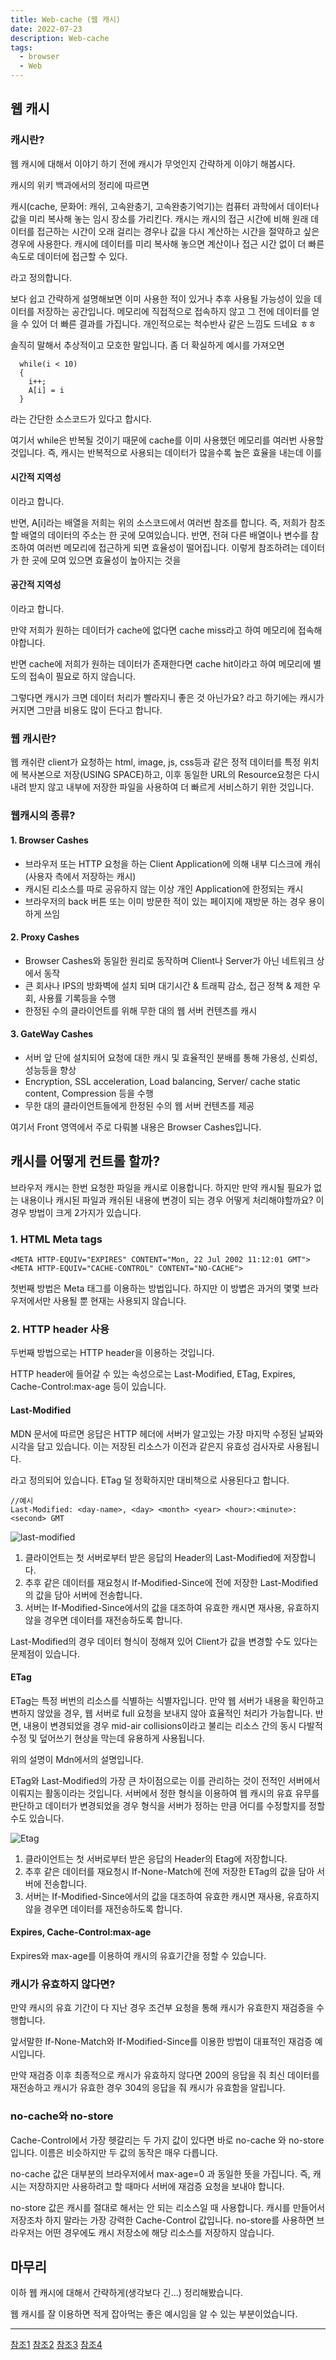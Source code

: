 ```yaml
---
title: Web-cache (웹 캐시)
date: 2022-07-23
description: Web-cache
tags:
  - browser
  - Web
---
```

## 웹 캐시

### 캐시란?

웹 캐시에 대해서 이야기 하기 전에 캐시가 무엇인지 간략하게 이야기 해봅시다.

캐시의 위키 백과에서의 정리에 따르면 

캐시(cache, 문화어: 캐쉬, 고속완충기, 고속완충기억기)는 컴퓨터 과학에서 데이터나 값을 미리 복사해 놓는 임시 장소를 가리킨다. 캐시는 캐시의 접근 시간에 비해 원래 데이터를 접근하는 시간이 오래 걸리는 경우나 값을 다시 계산하는 시간을 절약하고 싶은 경우에 사용한다. 캐시에 데이터를 미리 복사해 놓으면 계산이나 접근 시간 없이 더 빠른 속도로 데이터에 접근할 수 있다.

라고 정의합니다.

보다 쉽고 간략하게 설명해보면 이미 사용한 적이 있거나 추후 사용될 가능성이 있을 데이터를 저장하는 공간입니다.
메모리에 직접적으로 접속하지 않고 그 전에 데이터를 얻을 수 있어 더 빠른 결과를 가집니다.
개인적으로는 척수반사 같은 느낌도 드네요 ㅎㅎ

솔직히 말해서 추상적이고 모호한 말입니다. 좀 더 확실하게 예시를 가져오면

```
  while(i < 10)
  {
    i++;
    A[i] = i
  }
```

라는 간단한 소스코드가 있다고 합시다.

여기서 while은 반복될 것이기 때문에 cache를 이미 사용했던 메모리를 여러번 사용할 것입니다.
즉, 캐시는 반복적으로 사용되는 데이터가 많을수록 높은 효율을 내는데 이를

#### 시간적 지역성

이라고 합니다.

반면, A[i]라는 배열을 저희는 위의 소스코드에서 여러번 참조를 합니다. 즉,
저희가 참조할 배열의 데이터의 주소는 한 곳에 모여있습니다. 반면, 전혀 다른 배열이나 변수를 참조하여
여러번 메모리에 접근하게 되면 효율성이 떨어집니다.
이렇게 참조하려는 데이터가 한 곳에 모여 있으면 효율성이 높아지는 것을

#### 공간적 지역성

이라고 합니다.


만약 저희가 원하는 데이터가 cache에 없다면 cache miss라고 하여 메모리에 접속해야합니다.

반면 cache에 저희가 원하는 데이터가 존재한다면 cache hit이라고 하여 메모리에 별도의 접속이 필요로 하지 않습니다.

그렇다면 캐시가 크면 데이터 처리가 빨라지니 좋은 것 아닌가요? 라고 하기에는 캐시가 커지면 그만큼 비용도 많이 든다고 합니다.

### 웹 캐시란?

웹 캐쉬란 client가 요청하는 html, image, js, css등과 같은 정적 데이터를
특정 위치에 복사본으로 저장(USING SPACE)하고, 이후 동일한
URL의 Resource요청은 다시 내려 받지 않고 내부에 저장한 파일을 사용하여
더 빠르게 서비스하기 위한 것입니다.

### 웹캐시의 종류?

#### 1. Browser Cashes

+ 브라우저 또는 HTTP 요청을 하는 Client Application에 의해 내부 디스크에 캐쉬(사용자 측에서 저장하는 캐시)
+ 캐시된 리소스를 따로 공유하지 않는 이상 개인 Application에 한정되는 캐시
+ 브라우저의 back 버튼 또는 이미 방문한 적이 있는 페이지에 재방문 하는 경우 용이하게 쓰임

#### 2. Proxy Cashes

+ Browser Cashes와 동일한 원리로 동작하며 Client나 Server가 아닌 네트워크 상에서 동작
+ 큰 회사나 IPS의 방화벽에 설치 되며 대기시간 & 트래픽 감소, 접근 정책 & 제한 우회, 사용률 기록등을 수행
+ 한정된 수의 클라이언트를 위해 무한 대의 웹 서버 컨텐츠를 캐시

#### 3. GateWay Cashes

+ 서버 앞 단에 설치되어 요청에 대한 캐시 및 효율적인 분배를 통해 가용성, 신뢰성, 성능등을 향상
+ Encryption, SSL acceleration, Load balancing, Server/ cache static content, Compression 등을 수행
+ 무한 대의 클라이언트들에게 한정된 수의 웹 서버 컨텐츠를 제공

여기서 Front 영역에서 주로 다뤄볼 내용은 Browser Cashes입니다.

## 캐시를 어떻게 컨트롤 할까?

브라우저 캐시는 한번 요청한 파일을 캐시로 이용합니다. 하지만 만약 캐시될 필요가 없는 내용이나 
캐시된 파일과 캐쉬된 내용에 변경이 되는 경우 어떻게 처리해야할까요? 이 경우 방법이 크게 2가지가 있습니다.

### 1. HTML Meta tags

```
<META HTTP-EQUIV="EXPIRES" CONTENT="Mon, 22 Jul 2002 11:12:01 GMT">
<META HTTP-EQUIV="CACHE-CONTROL" CONTENT="NO-CACHE">
```

첫번째 방법은 Meta 태그를 이용하는 방법입니다. 하지만 이 방볍은 과거의 몇몇 브라우저에서만
사용될 뿐 현재는 사용되지 않습니다.

### 2. HTTP header 사용

두번째 방법으로는 HTTP header을 이용하는 것입니다.

HTTP header에 들어갈 수 있는 속성으로는 Last-Modified, ETag, Expires, Cache-Control:max-age 등이 있습니다.

#### Last-Modified

MDN 문서에 따르면  응답은 HTTP 헤더에 서버가 알고있는 가장 마지막 수정된 날짜와 시각을 담고 있습니다. 이는 저장된 리소스가 이전과 같은지 유효성 검사자로 사용됩니다.

라고 정의되어 있습니다. ETag 덜 정확하지만 대비책으로 사용된다고 합니다.

```
//예시
Last-Modified: <day-name>, <day> <month> <year> <hour>:<minute>:<second> GMT
```
![last-modified](./webcache1.png)

1. 클라이언트는 첫 서버로부터 받은 응답의 Header의 Last-Modified에 저장합니다.
2. 추후 같은 데이터를 재요청시 If-Modified-Since에 전에 저장한 Last-Modified의 값을 담아 서버에 전송합니다.
3. 서버는 If-Modified-Since에서의 값을 대조하여 유효한 캐시면 재사용, 유효하지 않을 경우면 데이터를 재전송하도록 합니다.

Last-Modified의 경우 데이터 형식이 정해져 있어 Client가 값을 변경할 수도 있다는 문제점이 있습니다.

#### ETag

ETag는 특정 버번의 리소스를 식별하는 식별자입니다.
만약 웹 서버가 내용을 확인하고 변하지 않았을 경우, 웹 서버로 full 요청을 보내지 않아 효율적인 처리가 가능합니다.
반면, 내용이 변경되었을 경우 mid-air collisions이라고 불리는 리소스 간의 동시 다발적 수정 및 덮어쓰기 현상을 막는데 유용하게 사용됩니다.

위의 설명이 Mdn에서의 설명입니다.

ETag와 Last-Modified의 가장 큰 차이점으로는 이를 관리하는 것이 전적인 서버에서 이뤄지는 활동이라는 것입니다.
서버에서 정한 형식을 이용하여 웹 캐시의 유효 유무를 판단하고 데이터가 변경되었을 경우 형식을 서버가 정하는 만큼
어디를 수정할지를 정할 수도 있습니다.


![Etag](./webcache2.png)

1. 클라이언트는 첫 서버로부터 받은 응답의 Header의 Etag에 저장합니다.
2. 추후 같은 데이터를 재요청시 If-None-Match에 전에 저장한 ETag의 값을 담아 서버에 전송합니다.
3. 서버는 If-Modified-Since에서의 값을 대조하여 유효한 캐시면 재사용, 유효하지 않을 경우면 데이터를 재전송하도록 합니다.

#### Expires, Cache-Control:max-age

Expires와 max-age를 이용하여 캐시의 유효기간을 정할 수 있습니다.

### 캐시가 유효하지 않다면?

만약 캐시의 유효 기간이 다 지난 경우 조건부 요청을 통해 캐시가 유효한지 재검증을 수행합니다.

앞서말한 If-None-Match와 If-Modified-Since를 이용한 방법이 대표적인 재검증 예시입니다.

만약 재검증 이후 최종적으로 캐시가 유효하지 않다면 200의 응답을 줘 최신 데이터를 재전송하고 
캐시가 유효한 경우 304의 응답을 줘 캐시가 유효함을 알립니다.

### no-cache와 no-store

Cache-Control에서 가장 헷갈리는 두 가지 값이 있다면 바로 no-cache 와 no-store 입니다. 이름은 비슷하지만 두 값의 동작은 매우 다릅니다.

no-cache 값은 대부분의 브라우저에서 max-age=0 과 동일한 뜻을 가집니다. 즉, 캐시는 저장하지만 사용하려고 할 때마다 서버에 재검증 요청을 보내야 합니다.

no-store 값은 캐시를 절대로 해서는 안 되는 리소스일 때 사용합니다. 캐시를 만들어서 저장조차 하지 말라는 가장 강력한 Cache-Control 값입니다. no-store를 사용하면 브라우저는 어떤 경우에도 캐시 저장소에 해당 리소스를 저장하지 않습니다.

## 마무리

이하 웹 캐시에 대해서 간략하게(생각보다 긴...) 정리해봤습니다.

웹 캐시를 잘 이용하면 적게 잡아먹는 좋은 예시임을 알 수 있는 부분이었습니다.

---

[참조1](https://wh00300.tistory.com/79)
[참조2](https://developer.mozilla.org/ko/docs/Web/HTTP/Headers/Last-Modified)
[참조3](https://developer.mozilla.org/ko/docs/Web/HTTP/Headers/ETag)
[참조4](https://toss.tech/article/smart-web-service-cache)